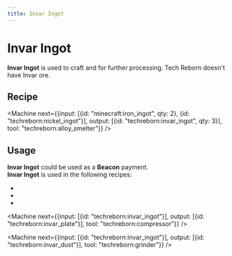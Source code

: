 ```yaml
---
title: Invar Ingot
---
```


<ItemImage file="invar_ingot" alt="Ingots" size="200" />

# Invar Ingot

**Invar Ingot** is used to craft <McItem slug="techreborn:mixed_metal_ingot"/> and for further processing. Tech Reborn doesn't have Invar ore.

## Recipe

<CraftingTable recipe="input techreborn:invar_nugget techreborn:invar_nugget techreborn:invar_nugget input techreborn:invar_nugget techreborn:invar_nugget techreborn:invar_nugget input techreborn:invar_nugget techreborn:invar_nugget techreborn:invar_nugget output techreborn:invar_ingot"/>
<CraftingTable recipe="input air air air input air techreborn:invar_storage_block air input air air air output techreborn:invar_ingot,9"/>

<Machine recipe="input techreborn:invar_dust output techreborn:invar_ingot tool minecraft:furnace" />

<Machine next={{input: [{id: "minecraft:iron_ingot", qty: 2}, {id: "techreborn:nickel_ingot"}], output: [{id: "techreborn:invar_ingot", qty: 3}], tool: "techreborn:alloy_smelter"}} />

## Usage

**Invar Ingot** could be used as a **Beacon** payment.  
**Invar Ingot** is used in the following recipes:

- <McItem slug="techreborn:mixed_metal_ingot"/>
- <McItem slug="techreborn:invar_nugget"/>
- <McItem slug="techreborn:invar_storage_block"/>

<Machine next={{input: [{id: "techreborn:invar_ingot"}], output: [{id: "techreborn:invar_plate"}], tool: "techreborn:compressor"}} />

<Machine next={{input: [{id: "techreborn:invar_ingot"}], output: [{id: "techreborn:invar_dust"}], tool: "techreborn:grinder"}} />
